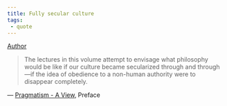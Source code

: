```yaml
---
title: Fully secular culture
tags:
 - quote
---
```


[Author](/docs/phil/Richard Rorty.html)


> The lectures in this volume attempt to envisage what philosophy would be like if our culture became secularized through and through—if the idea of obedience to a non-human authority were to disappear completely.

— [Pragmatism - A View](/docs/phil/Pragmatism - A View.html), Preface